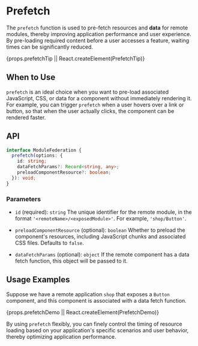 # Prefetch

The `prefetch` function is used to pre-fetch resources and **data** for remote modules, thereby improving application performance and user experience. By pre-loading required content before a user accesses a feature, waiting times can be significantly reduced.


{props.prefetchTip || React.createElement(PrefetchTip)}

## When to Use

`prefetch` is an ideal choice when you want to pre-load associated JavaScript, CSS, or data for a component without immediately rendering it. For example, you can trigger `prefetch` when a user hovers over a link or button, so that when the user actually clicks, the component can be rendered faster.

## API

```typescript
interface ModuleFederation {
  prefetch(options: {
    id: string;
    dataFetchParams?: Record<string, any>;
    preloadComponentResource?: boolean;
  }): void;
}
```

### Parameters

- `id` (required): `string`
  The unique identifier for the remote module, in the format `'<remoteName>/<exposedModule>'`. For example, `'shop/Button'`.

- `preloadComponentResource` (optional): `boolean`
  Whether to preload the component's resources, including JavaScript chunks and associated CSS files. Defaults to `false`.

- `dataFetchParams` (optional): `object`
  If the remote component has a data fetch function, this object will be passed to it.


## Usage Examples

Suppose we have a remote application `shop` that exposes a `Button` component, and this component is associated with a data fetch function.


{props.prefetchDemo || React.createElement(PrefetchDemo)}

By using `prefetch` flexibly, you can finely control the timing of resource loading based on your application's specific scenarios and user behavior, thereby optimizing application performance.
